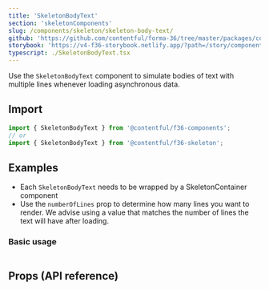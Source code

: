 ```yaml
---
title: 'SkeletonBodyText'
section: 'skeletonComponents'
slug: /components/skeleton/skeleton-body-text/
github: 'https://github.com/contentful/forma-36/tree/master/packages/components/skeleton'
storybook: 'https://v4-f36-storybook.netlify.app/?path=/story/components-skeleton-skeletonbodytext'
typescript: ./SkeletonBodyText.tsx
---
```


Use the `SkeletonBodyText` component to simulate bodies of text with multiple lines whenever loading asynchronous data.

## Import

```jsx static=true
import { SkeletonBodyText } from '@contentful/f36-components';
// or
import { SkeletonBodyText } from '@contentful/f36-skeleton';
```

## Examples

- Each `SkeletonBodyText` needs to be wrapped by a SkeletonContainer component
- Use the `numberOfLines` prop to determine how many lines you want to render.
  We advise using a value that matches the number of lines the text will have after loading.

### Basic usage

```jsx file=../../examples/SkeletonContainerBasicExample.tsx

```

## Props (API reference)

<PropsTable of="SkeletonBodyText" />
